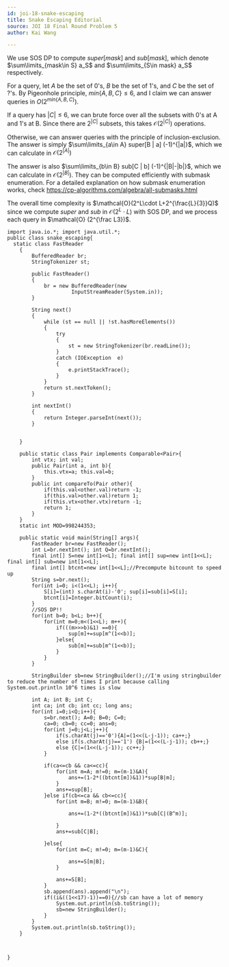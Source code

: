 ```yaml
---
id: joi-18-snake-escaping
title: Snake Escaping Editorial
source: JOI 18 Final Round Problem 5
author: Kai Wang

---
```


We use SOS DP to compute $super[mask]$ and $sub[mask]$, which denote $\sum\limits_{mask\in S} a_S$ and $\sum\limits_{S\in mask} a_S$ respectively.

For a query, let $A$ be the set of $0$'s, $B$ be the set of $1$'s, and $C$ be the set of $?$'s. By Pigeonhole principle, $min\{A,B,C\}\le 6$, and I claim we can answer queries in $O(2^{min\{A,B,C\}})$.

If a query has $|C|\le 6$, we can brute force over all the subsets with 0's at A and 1's at B. Since there are $2^{|C|}$ subsets, this takes $\mathcal{O}(2^{|C|})$ operations.

Otherwise, we can answer queries with the principle of inclusion-exclusion. The answer is simply $\sum\limits_{a\in A} super[B | a] (-1)^{|a|}$, which we can calculate in $\mathcal{O}(2^{|A|})$

The answer is also $\sum\limits_{b\in B} sub[C | b] (-1)^{|B|-|b|}$, which we can calculate in $\mathcal{O}(2^{|B|})$. They can be computed efficiently with submask enumeration. For a detailed explanation on how submask enumeration works, check https://cp-algorithms.com/algebra/all-submasks.html 

The overall time complexity is $\mathcal{O}(2^L\cdot L+2^{\frac{L}{3}}Q)$ since we compute $super$ and $sub$ in $\mathcal{O}(2^L\cdot L)$ with SOS DP, and we process each query in $\mathcal{O} (2^{\frac L3})$. 
```
import java.io.*; import java.util.*;
public class snake_escaping{
  static class FastReader 
    { 
        BufferedReader br; 
        StringTokenizer st; 
  
        public FastReader() 
        { 
            br = new BufferedReader(new
                     InputStreamReader(System.in)); 
        } 
  
        String next() 
        { 
            while (st == null || !st.hasMoreElements()) 
            { 
                try
                { 
                    st = new StringTokenizer(br.readLine()); 
                } 
                catch (IOException  e) 
                { 
                    e.printStackTrace(); 
                } 
            } 
            return st.nextToken(); 
        } 
  
        int nextInt() 
        { 
            return Integer.parseInt(next()); 
        } 
  
        
    } 
  
    public static class Pair implements Comparable<Pair>{
        int vtx; int val;
        public Pair(int a, int b){
            this.vtx=a; this.val=b;
        }
        public int compareTo(Pair other){
            if(this.val<other.val)return -1;
            if(this.val>other.val)return 1;
            if(this.vtx<other.vtx)return -1;
            return 1;
        }
    }
    static int MOD=998244353;
    
    public static void main(String[] args){
        FastReader br=new FastReader();
        int L=br.nextInt(); int Q=br.nextInt();
        final int[] S=new int[1<<L]; final int[] sup=new int[1<<L]; final int[] sub=new int[1<<L];
        final int[] btcnt=new int[1<<L];//Precompute bitcount to speed up
        String s=br.next();
        for(int i=0; i<(1<<L); i++){
            S[i]=(int) s.charAt(i)-'0'; sup[i]=sub[i]=S[i];
            btcnt[i]=Integer.bitCount(i);
        }
        //SOS DP!!
        for(int b=0; b<L; b++){
            for(int m=0;m<(1<<L); m++){
                if(((m>>>b)&1) ==0){
                    sup[m]+=sup[m^(1<<b)];
                }else{
                    sub[m]+=sub[m^(1<<b)];
                }
            }
        }
        
        StringBuilder sb=new StringBuilder();//I'm using stringbuilder to reduce the number of times I print because calling System.out.println 10^6 times is slow
        
        int A; int B; int C;
        int ca; int cb; int cc; long ans;
        for(int i=0;i<Q;i++){
            s=br.next(); A=0; B=0; C=0;
            ca=0; cb=0; cc=0; ans=0;
            for(int j=0;j<L;j++){
                if(s.charAt(j)=='0'){A|=(1<<(L-j-1)); ca++;}
                else if(s.charAt(j)=='1') {B|=(1<<(L-j-1)); cb++;}
                else {C|=(1<<(L-j-1)); cc++;}
            }
            
            if(ca<=cb && ca<=cc){
                for(int m=A; m!=0; m=(m-1)&A){
                    ans+=(1-2*((btcnt[m])&1))*sup[B|m];
                }
                ans+=sup[B];
            }else if(cb<=ca && cb<=cc){
                for(int m=B; m!=0; m=(m-1)&B){
                    
                    ans+=(1-2*((btcnt[m])&1))*sub[C|(B^m)];
                    
                }
                ans+=sub[C|B];
                
            }else{
                for(int m=C; m!=0; m=(m-1)&C){
                    
                    ans+=S[m|B];
                }
                
                ans+=S[B];
            }
            sb.append(ans).append("\n");
            if((i&((1<<17)-1))==0){//sb can have a lot of memory
                System.out.println(sb.toString());
                sb=new StringBuilder();
            }
        }
        System.out.println(sb.toString());
    }
    
    
    
}
```

